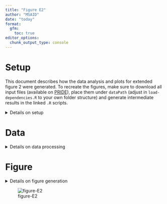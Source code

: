 ```yaml
---
title: "Figure E2"
author: "MSAID"
date: "today"
format:
  gfm:
    toc: true
editor_options: 
  chunk_output_type: console
---
```


# Setup

This document describes how the data analysis and plots for extended figure 2 were generated. To recreate the figures, make sure to download all input files (available on [PRIDE](https://www.ebi.ac.uk/pride/archive?keyword=PXD053241)), place them under `dataPath` (adjust in `load-dependencies.R` to your own folder structure) and generate intermediate results in the linked `.R` scripts.

<details>
<summary>Details on setup</summary>

```r
suppressMessages(source(here::here("scripts/load-dependencies.R")))

path <- file.path(here::here(), "figure-E2")
figurePath <- file.path(dataPath, "data/figure-E2")
```

</details>

# Data

<details>
<summary>Details on data processing</summary>

## PSM CHIMERYS vs all 7

[R code to generate input file `figure-E2A-venn-psms.csv`](venn-diagrams.R)

```r
data_venn_psm_duell <- fread(file.path(figurePath, "figure-E2A-venn-psms.csv"))
data_venn_psm_duell[, condition := factor(condition,
                                          c("7 other search engines", "CHIMERYS"),
                                          c("7 other\nsearch\nengines", "CHIMERYS"))]
data_venn_psm_duell <- split(data_venn_psm_duell[, .(condition, psm_J)],
                             by="condition", keep.by=F, drop = T)
data_venn_psm_duell <- lapply(data_venn_psm_duell, function(x) unlist(x, use.names = F))

p_venn_psm_duell <-
  ggVennDiagram(data_venn_psm_duell,
                set_color = c(msaid_orange, msaid_blue), set_size = 7/.pt,
                label_color = msaid_darkgray, label_size = 6/.pt) +
  theme(text = element_text(family="Montserrat Light", size = 8.4, color=msaid_darkgray),
        legend.position = "none") +
  scale_fill_gradient(low="white", high = msaid_blue) +
  scale_x_continuous(expand = expansion(mult = .2)) +
  ggtitle("PSM overlap\n(PSM FDR level only)") +
  theme(plot.title = element_text(hjust = 0.5, size = 7))
```

## Peptide groups CHIMERYS vs native only

[R code to generate input file `figure-E2B-venn-peptides-native.csv`](venn-diagrams.R)

```r
data_venn_ptm_native_duell <- fread(file.path(figurePath, "figure-E2B-venn-peptides-native.csv"))
data_venn_ptm_native_duell[, condition := factor(condition,
                                          c("4 other search engines", "CHIMERYS"),
                                          c("4 other\nsearch\nengines", "CHIMERYS"))]
data_venn_ptm_native_duell <- split(data_venn_ptm_native_duell[, .(condition, ptm_group_J)],
                                    by="condition", keep.by=F, drop = T)
data_venn_ptm_native_duell <- lapply(data_venn_ptm_native_duell, function(x) unlist(x, use.names = F))

p_venn_ptm_native_duell <-
  ggVennDiagram(data_venn_ptm_native_duell,
                set_color = c(msaid_orange, msaid_blue), set_size = 7/.pt,
                label_color = msaid_darkgray, label_size = 6/.pt) +
  theme(text = element_text(family="Montserrat Light", size = 8.4, color=msaid_darkgray),
        legend.position = "none") +
  scale_fill_gradient(low="white", high = msaid_blue) +
  scale_x_continuous(expand = expansion(mult = .2)) +
  ggtitle("Peptide group overlap\n(Peptide group FDR level only)") +
  theme(plot.title = element_text(hjust = 0.5, size = 7))
```

## Peptide groups CHIMERYS vs all 7

[R code to generate input file `figure-E2C-venn-peptides-all.csv`](venn-diagrams.R)

```r
data_venn_ptm_all_duell <- fread(file.path(figurePath, "figure-E2C-venn-peptides-all.csv"))
data_venn_ptm_all_duell[, condition := factor(condition,
                                          c("7 other search engines", "CHIMERYS"),
                                          c("7 other\nsearch\nengines", "CHIMERYS"))]
data_venn_ptm_all_duell <- split(data_venn_ptm_all_duell[, .(condition, ptm_group_J)],
                                    by="condition", keep.by=F, drop = T)
data_venn_ptm_all_duell <- lapply(data_venn_ptm_all_duell, function(x) unlist(x, use.names = F))

p_venn_ptm_all_duell <-
  ggVennDiagram(data_venn_ptm_all_duell,
                set_color = c(msaid_orange, msaid_blue), set_size = 7/.pt,
                label_color = msaid_darkgray, label_size = 6/.pt) +
  theme(text = element_text(family="Montserrat Light", size = 8.4, color=msaid_darkgray),
        legend.position = "none") +
  scale_fill_gradient(low="white", high = msaid_blue) +
  scale_x_continuous(expand = expansion(mult = .2)) +
  ggtitle("Peptide group overlap\n(mixed FDR levels)") +
  theme(plot.title = element_text(hjust = 0.5, size = 7))
```

## Runtimes 

Runtimes were manually recorded and saved as `figure-E2D-runtimes.csv`

```r
dtRuntimes <- fread(file.path(figurePath, "figure-E2D-runtimes.csv"))
dtRuntimesSummed <- dtRuntimes[, .(Runtime = sum(Runtime)), by=Software]
softwareLabels <- c('CHIMERYS 2',
                    'MSFragger DDA+',
                    'MSFragger',
                    'Metamorpheus',
                    'Sequest HT',
                    'Comet',
                    'MS-GF+',
                    'MS Amanda',
                    'MaxQuant')
dtRuntimesSummed[, Software := factor(Software, softwareLabels)]

p_runtimes <- ggplot(dtRuntimesSummed, aes(x=Software, y=Runtime)) +
  geom_bar(stat = "identity", fill = msaid_darkgray) +
  geom_text(aes(x=Software, y=Runtime, label = round(Runtime, 0)), vjust=-0.5, family = "Montserrat Light",
            size = 6.5/.pt, color = msaid_darkgray) +
  theme(axis.title.x = element_blank()) + 
  ylab("Runtime [min]") +
  ylim(c(0, 70))
```

</details>

# Figure

<details>
<summary>Details on figure generation</summary>

```r
p_design <- "AABBCC\nDDDDDD"

p_supp_overlap <- free(p_venn_psm_duell) + free(p_venn_ptm_native_duell) +
free(p_venn_ptm_all_duell) + free(p_runtimes) +
plot_layout(design = p_design, heights = c(1, 0.6)) +
plot_annotation(tag_levels = "A")

ggsave2(file.path(path, "figure-E2.pdf"), plot = p_supp_overlap,
        width = 180, height = 130, units = "mm", device = cairo_pdf)
ggsave2(file.path(path, "figure-E2.png"), plot = p_supp_overlap,
        width = 180, height = 130, units = "mm") #, dpi = 92
```

</details>

![figure-E2](figure-E2.png)
